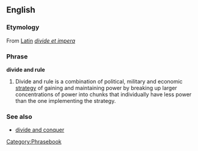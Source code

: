 {{wikipedia}}
==English==

===Etymology===
From [[w:Latin|Latin]] ''[[divide et impera]]''

===Phrase===
'''divide and rule'''

#Divide and rule is a combination of political, military and economic [[strategy]] of gaining and maintaining power by breaking up larger concentrations of power into chunks that individually have less power than the one implementing the strategy.

===See also===
*[[divide and conquer]]

[[Category:Phrasebook]]